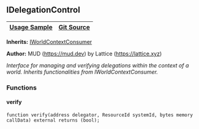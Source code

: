 [//]: # "This file is autogenerated, do not change manually"

## IDelegationControl

| [Usage Sample](/world/account-delegation) | [Git Source](https://github.com/latticexyz/mud/blob/main/packages/world/src/IDelegationControl.sol) |
| ----------------------------------------- | --------------------------------------------------------------------------------------------------- |

**Inherits:**
[IWorldContextConsumer](/world/reference/world-context-external#iworldcontextconsumer)

**Author:**
MUD (https://mud.dev) by Lattice (https://lattice.xyz)

_Interface for managing and verifying delegations within the context of a world.
Inherits functionalities from IWorldContextConsumer._

### Functions

#### verify

```solidity
function verify(address delegator, ResourceId systemId, bytes memory callData) external returns (bool);
```
